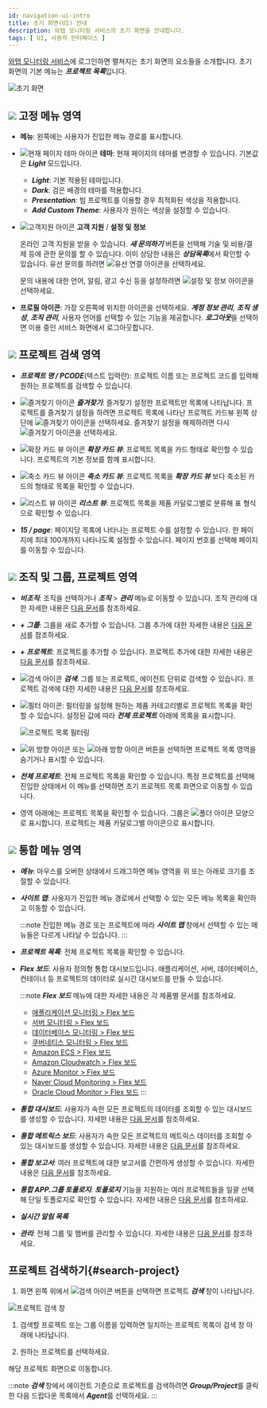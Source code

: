 ```yaml
---
id: navigation-ui-intro
title: 초기 화면(UI) 안내
description: 와탭 모니터링 서비스의 초기 화면을 안내합니다.
tags: [ UI, 사용자 인터페이스 ]
---
```


[와탭 모니터링 서비스](https://service.whatap.io)에 로그인하면 펼쳐지는 초기 화면의 요소들을 소개합니다. 초기 화면의 기본 메뉴는 ***프로젝트 목록***입니다.

![초기 화면](/img/main-ui.png)

## ![](/img/number-01.png) 고정 메뉴 영역

* **메뉴**: 왼쪽에는 사용자가 진입한 메뉴 경로를 표시합니다.

* ![현재 페이지 테마 아이콘](/img/ico-theme.svg) **테마**: 현재 페이지의 테마를 변경할 수 있습니다. 기본값은 ***Light*** 모드입니다.

    * ***Light***: 기본 적용된 테마입니다.
    * ***Dark***: 검은 배경의 테마를 적용합니다.
    * ***Presentation***: 빔 프로젝트를 이용할 경우 최적화된 색상을 적용합니다.
    * ***Add Custom Theme***: 사용자가 원하는 색상을 설정할 수 있습니다.

* ![고객지원 아이콘](/img/ico-help.svg) **고객 지원** / **설정 및 정보**

    온라인 고객 지원을 받을 수 있습니다. ***새 문의하기*** 버튼을 선택해 기술 및 비용/결제 등에 관한 문의를 할 수 있습니다. 이미 상담한 내용은 ***상담목록***에서 확인할 수 있습니다. 유선 문의를 하려면 ![유선 연결 아이콘](/img/ico-tel.svg)을 선택하세요.

    문의 내용에 대한 언어, 알림, 광고 수신 등을 설정하려면 ![설정 및 정보 아이콘](/img/ico-setting.svg)을 선택하세요.

* **프로필 아이콘**: 가장 오른쪽에 위치한 아이콘을 선택하세요. ***계정 정보 관리***, ***조직 생성***, ***조직 관리***, 사용자 언어를 선택할 수 있는 기능을 제공합니다. ***로그아웃***을 선택하면 이용 중인 서비스 화면에서 로그아웃합니다.

## ![](/img/number-02.png) 프로젝트 검색 영역

* ***프로젝트 명 / PCODE***(텍스트 입력란): 프로젝트 이름 또는 프로젝트 코드를 입력해 원하는 프로젝트를 검색할 수 있습니다.

* ![즐겨찾기 아이콘](/img/ico-favorite.svg) ***즐겨찾기***: 즐겨찾기 설정한 프로젝트만 목록에 나타납니다. 프로젝트를 즐겨찾기 설정을 하려면 프로젝트 목록에 나타난 프로젝트 카드뷰 왼쪽 상단에 ![즐겨찾기 아이콘](/img/ico-favorite.svg)을 선택하세요. 즐겨찾기 설정을 해제하려면 다시 ![즐겨찾기 아이콘](/img/ico-favorite-set.svg)을 선택하세요.

* ![확장 카드 뷰 아이콘](/img/ico-extend-card-view.svg) ***확장 카드 뷰***: 프로젝트 목록을 카드 형태로 확인할 수 있습니다. 프로젝트의 기본 정보를 함께 표시합니다.

* ![축소 카드 뷰 아이콘](/img/ico-reduction-view.svg) ***축소 카드 뷰***: 프로젝트 목록을 ***확장 카드 뷰*** 보다 축소된 카드의 형태로 목록을 확인할 수 있습니다.

* ![리스트 뷰 아이콘](/img/ico-list-view.svg) ***리스트 뷰***: 프로젝트 목록을 제품 카달로그별로 분류해 표 형식으로 확인할 수 있습니다.

* ***15 / page***: 페이지당 목록에 나타나는 프로젝트 수를 설정할 수 있습니다. 한 페이지에 최대 100개까지 나타나도록 설정할 수 있습니다. 페이지 번호를 선택해 페이지를 이동할 수 있습니다.

## ![](/img/number-03.png) 조직 및 그룹, 프로젝트 영역

* ***비조직***: 조직을 선택하거나 ***조직*** > ***관리*** 메뉴로 이동할 수 있습니다. 조직 관리에 대한 자세한 내용은 [다음 문서](../project/organization)를 참조하세요.

* ***+ 그룹***: 그룹을 새로 추가할 수 있습니다. 그룹 추가에 대한 자세한 내용은 [다음 문서](../project/group)를 참조하세요.

* ***+ 프로젝트***: 프로젝트를 추가할 수 있습니다. 프로젝트 추가에 대한 자세한 내용은 [다음 문서](../project#create-project)를 참조하세요.

* ![검색 아이콘](/img/ico-search.svg) ***검색***: 그룹 또는 프로젝트, 에이전트 단위로 검색할 수 있습니다. 프로젝트 검색에 대한 자세한 내용은 [다음 문서](#search-project)를 참조하세요.

* ![필터 아이콘](/img/ico-filter.svg): 필터링을 설정해 원하는 제품 카테고리별로 프로젝트 목록을 확인할 수 있습니다. 설정된 값에 따라 ***전체 프로젝트*** 아래에 목록을 표시합니다.

  ![프로젝트 목록 필터링](/img/main-project-filter.png)

* ![위 방향 아이콘](/img/up-arrow.svg) 또는 ![아래 방향 아이콘](/img/down-arrow.svg) 버튼을 선택하면 프로젝트 목록 영역을 숨기거나 표시할 수 있습니다.

* ***전체 프로제트***: 전체 프로젝트 목록을 확인할 수 있습니다. 특정 프로젝트를 선택해 진입한 상태에서 이 메뉴를 선택하면 초기 프로젝트 목록 화면으로 이동할 수 있습니다.

* 영역 아래에는 프로젝트 목록을 확인할 수 있습니다. 그룹은 ![폴더 아이콘](/img/ico-group.svg) 모양으로 표시합니다. 프로젝트는 제품 카달로그별 아이콘으로 표시합니다.

## ![](/img/number-04.png) 통합 메뉴 영역

* ***메뉴***: 마우스를 오버한 상태에서 드래그하면 메뉴 영역을 위 또는 아래로 크기를 조절할 수 있습니다.

* ***사이트 맵***: 사용자가 진입한 메뉴 경로에서 선택할 수 있는 모든 메뉴 목록을 확인하고 이동할 수 있습니다.

  :::note
  진입한 메뉴 경로 또는 프로젝트에 따라 ***사이트 맵*** 창에서 선택할 수 있는 메뉴들은 다르게 나타날 수 있습니다.
  :::

* ***프로젝트 목록***: 전체 프로젝트 목록을 확인할 수 있습니다.

* ***Flex 보드***: 사용자 정의형 통합 대시보드입니다. 애플리케이션, 서버, 데이터베이스, 컨테이너 등 프로젝트의 데이터로 실시간 대시보드를 만들 수 있습니다.

  :::note
  ***Flex 보드*** 메뉴에 대한 자세한 내용은 각 제품별 문서를 참조하세요.
  * [애플리케이션 모니터링 > Flex 보드](../dashboard/flex-board)
  * [서버 모니터링 > Flex 보드](../dashboard/server-flex-board)
  * [데이터베이스 모니터링 > Flex 보드](../dashboard/db-flex-board)
  * [쿠버네티스 모니터링 > Flex 보드](../dashboard/k8s-flex-board)
  * [Amazon ECS > Flex 보드](../dashboard/ecs-flexboard)
  * [Amazon Cloudwatch > Flex 보드](../dashboard/acw-flexboard)
  * [Azure Monitor > Flex 보드](../dashboard/azure-flexboard)
  * [Naver Cloud Monitoring > Flex 보드](../dashboard/ncloud-flexboard)
  * [Oracle Cloud Monitor > Flex 보드](../dashboard/oracle-flexboard)
  :::

* ***통합 대시보드***: 사용자가 속한 모든 프로젝트의 데이터를 조회할 수 있는 대시보드를 생성할 수 있습니다. 자세한 내용은 [다음 문서](int-dashboard)를 참조하세요.

* ***통합 메트릭스 보드***: 사용자가 속한 모든 프로젝트의 메트릭스 데이터를 조회할 수 있는 대시보드를 생성할 수 있습니다. 자세한 내용은 [다음 문서](int-metrics-board)를 참조하세요.

* ***통합 보고서***: 여러 프로젝트에 대한 보고서를 간편하게 생성할 수 있습니다. 자세한 내용은 [다음 문서](../analysis/report-intro)를 참조하세요.

* ***통합 APP.그룹 토폴로지***: ***토폴로지*** 기능을 지원하는 여러 프로젝트들을 일괄 선택해 단일 토폴로지로 확인할 수 있습니다. 자세한 내용은 [다음 문서](../topology/topology-type#int-topology)를 참조하세요.

* ***실시간 알림 목록***

* ***관리***: 전체 그룹 및 멤버를 관리할 수 있습니다. 자세한 내용은 [다음 문서](../project/integrated-manage)를 참조하세요.

## 프로젝트 검색하기{#search-project}

1. 화면 왼쪽 위에서 ![검색 아이콘](/img/ico-search.svg) 버튼을 선택하면 프로젝트 ***검색*** 창이 나타납니다.

  ![프로젝트 검색 창](/img/search-project.png)

1. 검색할 프로젝트 또는 그룹 이름을 입력하면 일치하는 프로젝트 목록이 검색 창 아래에 나타납니다. 
  
1. 원하는 프로젝트를 선택하세요.

해당 프로젝트 화면으로 이동합니다.

:::note
***검색*** 창에서 에이전트 기준으로 프로젝트를 검색하려면 ***Group/Project***를 클릭한 다음 드랍다운 목록에서 ***Agent***를 선택하세요.
:::

